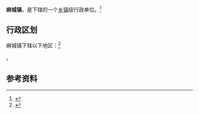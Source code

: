 {{中国乡级行政区|42/08/04/101/000}}

'''麻城镇'''，是{{PRC admin/fullname|42/08/04/101/000|3}}下辖的一个[[乡镇|乡镇]]级行政单位。<ref>{{PRC admin/ref sgc|{{PRC admin/parent|42/08/04/101/000}}}}</ref>

== 行政区划 ==

麻城镇下辖以下地区：<ref>{{PRC admin/ref sgc|42/08/04/101/000}}</ref>

{{PRC admin/children|42/08/04/101/000}}。

== 参考资料 ==

{{reflist}}

{{行政区划小作品}}
{{PRC admin/navcat|42/08/04/101/000}}